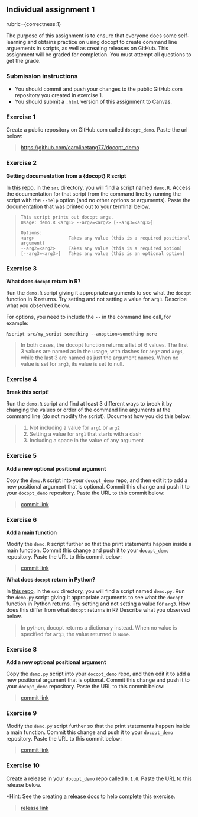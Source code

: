 ## Individual assignment 1

rubric={correctness:1}

The purpose of this assignment is to ensure that everyone does some self-learning and obtains practice on using docopt to create command line arguements in scripts, as well as creating releases on GitHub. This assignment will be graded for completion. You must attempt all questions to get the grade.

### Submission instructions

-   You should commit and push your changes to the public GitHub.com repository you created in exercise 1.
-   You should submit a `.html` version of this assignment to Canvas.

### Exercise 1

Create a public repository on GitHub.com called `docopt_demo`. Paste the url below:

> <https://github.com/carolinetang77/docopt_demo>

### Exercise 2

**Getting documentation from a {docopt} R script**

In [this repo](https://github.ubc.ca/MDS-2022-23/DSCI_522_dsci-workflows_students), in the `src` directory, you will find a script named `demo.R`. Access the documentation for that script from the command line by running the script with the `--help` option (and no other options or arguments). Paste the documentation that was printed out to your terminal below.

>     This script prints out docopt args.
>     Usage: demo.R <arg1> --arg2=<arg2> [--arg3=<arg3>]
>
>     Options:
>     <arg>             Takes any value (this is a required positional argument)
>     --arg2=<arg2>     Takes any value (this is a required option)
>     [--arg3=<arg3>]   Takes any value (this is an optional option)

### Exercise 3

**What does `docopt` return in R?**

Run the `demo.R` script giving it appropriate arguments to see what the `docopt` function in R returns. Try setting and not setting a value for `arg3`. Describe what you observed below.

For options, you need to include the `--` in the command line call, for example:

    Rscript src/my_script something --anoption=something more

> In both cases, the docopt function returns a list of 6 values. The first 3 values are named as in the usage, with dashes for `arg2` and `arg3`, while the last 3 are named as just the argument names. When no value is set for `arg3`, its value is set to null.

### Exercise 4

**Break this script!**

Run the `demo.R` script and find at least 3 different ways to break it by changing the values or order of the command line arguments at the command line (do not modify the script). Document how you did this below.

> 1.  Not including a value for `arg1` or `arg2`
> 2.  Setting a value for `arg1` that starts with a dash
> 3.  Including a space in the value of any argument

### Exercise 5

**Add a new optional positional argument**

Copy the `demo.R` script into your `docopt_demo` repo, and then edit it to add a new positional argument that is optional. Commit this change and push it to your `docopt_demo` repository. Paste the URL to this commit below:

> [commit link](https://github.com/carolinetang77/docopt_demo/commit/0c9ce0ea78dc577785ea7de49a1c9c62a5301b53)

### Exercise 6

**Add a main function**

Modify the `demo.R` script further so that the print statements happen inside a main function. Commit this change and push it to your `docopt_demo` repository. Paste the URL to this commit below:

> [commit link](https://github.com/carolinetang77/docopt_demo/commit/0860b67bea37fd5384186bdb2f5db99bb1d2cfaa)

**What does `docopt` return in Python?**

In [this repo](https://github.ubc.ca/MDS-2022-23/DSCI_522_dsci-workflows_students), in the `src` directory, you will find a script named `demo.py`. Run the `demo.py` script giving it appropriate arguments to see what the `docopt` function in Python returns. Try setting and not setting a value for `arg3`. How does this differ from what `docopt` returns in R? Describe what you observed below.

> In python, docopt returns a dictionary instead. When no value is specified for `arg3`, the value returned is `None`.

### Exercise 8

**Add a new optional positional argument**

Copy the `demo.py` script into your `docopt_demo` repo, and then edit it to add a new positional argument that is optional. Commit this change and push it to your `docopt_demo` repository. Paste the URL to this commit below:

> [commit link](https://github.com/carolinetang77/docopt_demo/commit/ade5434e9e63760479832229dee5d4793428aa18)

### Exercise 9

Modify the `demo.py` script further so that the print statements happen inside a main function. Commit this change and push it to your `docopt_demo` repository. Paste the URL to this commit below:

> [commit link](https://github.com/carolinetang77/docopt_demo/commit/1fd7f4f4be0237093f525a09148e969a4e58dbaa)

### Exercise 10

Create a release in your `docopt_demo` repo called `0.1.0`. Paste the URL to this release below.

\*Hint: See the [creating a release docs](https://docs.github.com/en/free-pro-team@latest/github/administering-a-repository/managing-releases-in-a-repository#creating-a-release) to help complete this exercise.

> [release link](https://github.com/carolinetang77/docopt_demo/releases/tag/v0.1.0)
